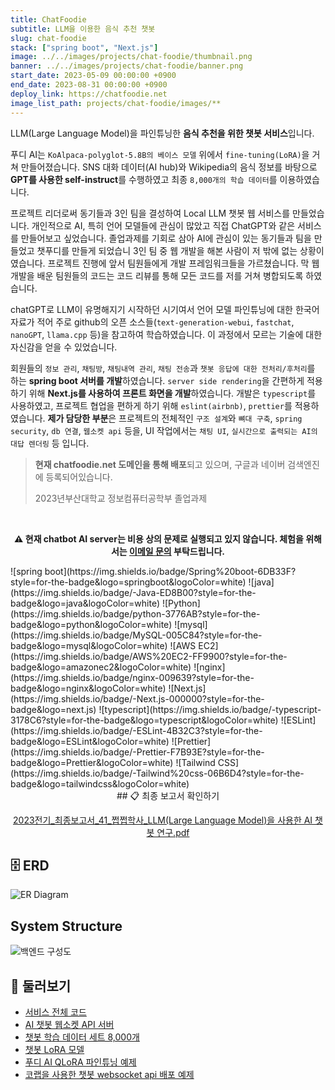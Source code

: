 ```yaml
---
title: ChatFoodie
subtitle: LLM을 이용한 음식 추천 챗봇
slug: chat-foodie
stack: ["spring boot", "Next.js"]
image: ../../images/projects/chat-foodie/thumbnail.png
banner: ../../images/projects/chat-foodie/banner.png
start_date: 2023-05-09 00:00:00 +0900
end_date: 2023-08-31 00:00:00 +0900
deploy_link: https://chatfoodie.net
image_list_path: projects/chat-foodie/images/**
---
```




LLM(Large Language Model)을 파인튜닝한 **음식 추천을 위한 챗봇 서비스**입니다.

푸디 AI는 `KoAlpaca-polyglot-5.8B의 베이스 모델` 위에서 `fine-tuning(LoRA)`을 거쳐 만들어졌습니다. SNS 대화 데이터(AI hub)와 Wikipedia의 음식 정보를 바탕으로 **GPT를 사용한 self-instruct**를 수행하였고 최종 `8,000개의 학습 데이터`를 이용하였습니다.

프로젝트 리더로써 동기들과 3인 팀을 결성하여 Local LLM 챗봇 웹 서비스를 만들었습니다. 개인적으로 AI, 특히 언어 모델들에 관심이 많았고 직접 ChatGPT와 같은 서비스를 만들어보고 싶었습니다. 졸업과제를 기회로 삼아 AI에 관심이 있는 동기들과 팀을 만들었고 챗푸디를 만들게 되었습니 3인 팀 중 웹 개발을 해본 사람이 저 밖에 없는 상황이였습니다. 프로젝트 진행에 앞서 팀원들에게 개발 프레임워크들을 가르쳤습니다.  막 웹 개발을 배운 팀원들의 코드는 코드 리뷰를 통해 모든 코드를 저를 거쳐 병합되도록 하였습니다.

chatGPT로 LLM이 유명해지기 시작하던 시기여서 언어 모델 파인튜닝에 대한 한국어 자료가 적어 주로 github의 오픈 소스들(`text-generation-webui`, `fastchat`, `nanoGPT`, `llama.cpp` 등)을 참고하여 학습하였습니다. 이 과정에서 모르는 기술에 대한 자신감을 얻을 수 있었습니다.

회원들의 `정보 관리`, `채팅방`, `채팅내역 관리`, `채팅 전송`과 `챗봇 응답에 대한 전처리/후처리`를 하는 **spring boot 서버를 개발**하였습니다. `server side rendering`을 간편하게 적용하기 위해 **Next.js를 사용하여 프론트 화면을 개발**하였습니다. 개발은 `typescript`를 사용하였고, 프로젝트 협업을 편하게 하기 위해 `eslint(airbnb)`, `prettier`를 적용하였습니다. **제가 담당한 부분**은 프로젝트의 전체적인 `구조 설계`와 `뼈대 구축`, `spring security`, `db 연결`, `웹소켓 api` 등을, UI 작업에서는 `채팅 UI`, `실시간으로 출력되는 AI의 대답 렌더링` 등 입니다.

> **현재 chatfoodie.net 도메인을 통해 배포**되고 있으며, 구글과 네이버 검색엔진에 등록되어있습니다.
>
> 2023년부산대학교 정보컴퓨터공학부 졸업과제

<br />

<div align="center">
  <p className="min-md:text-lg"><b>⚠️ 현재 chatbot AI server는 비용 상의 문제로 실행되고 있지 않습니다. 체험을 위해서는 <a href="mailto:jagaldol.dev@gmail.com">이메일 문의</a> 부탁드립니다.</b></p>
</div>

<Stacks>
  ![spring boot](https://img.shields.io/badge/Spring%20boot-6DB33F?style=for-the-badge&logo=springboot&logoColor=white)
  ![java](https://img.shields.io/badge/-Java-ED8B00?style=for-the-badge&logo=java&logoColor=white)
  ![Python](https://img.shields.io/badge/python-3776AB?style=for-the-badge&logo=python&logoColor=white)
  ![mysql](https://img.shields.io/badge/MySQL-005C84?style=for-the-badge&logo=mysql&logoColor=white)
  ![AWS EC2](https://img.shields.io/badge/AWS%20EC2-FF9900?style=for-the-badge&logo=amazonec2&logoColor=white)
  ![nginx](https://img.shields.io/badge/nginx-009639?style=for-the-badge&logo=nginx&logoColor=white)
  ![Next.js](https://img.shields.io/badge/-Next.js-000000?style=for-the-badge&logo=next.js)
  ![typescript](https://img.shields.io/badge/-typescript-3178C6?style=for-the-badge&logo=typescript&logoColor=white)
  ![ESLint](https://img.shields.io/badge/-ESLint-4B32C3?style=for-the-badge&logo=ESLint&logoColor=white)
  ![Prettier](https://img.shields.io/badge/-Prettier-F7B93E?style=for-the-badge&logo=Prettier&logoColor=white)
  ![Tailwind CSS](https://img.shields.io/badge/-Tailwind%20css-06B6D4?style=for-the-badge&logo=tailwindcss&logoColor=white)
</Stacks>

<div align="center">
  ## 📋 최종 보고서 확인하기

  <a href="/files/2023전기_최종보고서_41_쩝쩝학사_LLM(Large Language Model)을 사용한 AI 챗봇 연구.pdf">2023전기_최종보고서_41_쩝쩝학사_LLM(Large Language Model)을 사용한 AI 챗봇 연구.pdf</a>
</div>

## 🗄️️ ERD

![ER Diagram](../../images/projects/chat-foodie/erd.png)

## System Structure

![백엔드 구성도](../../images/projects/chat-foodie/structure.png)

## 🔗 둘러보기

- [서비스 전체 코드](https://github.com/jagaldol/chat-foodie) <FontAwesomeIcon size="lg" icon={faGithub} />
- [AI 챗봇 웹소켓 API 서버](https://github.com/jagaldol/chat-foodie-chatbot-server) <FontAwesomeIcon size="lg" icon={faGithub} />
- [챗봇 학습 데이터 세트 8,000개](https://huggingface.co/datasets/jagaldol/chat-foodie)
- [챗봇 LoRA 모델](https://huggingface.co/sm136599/chatfoodie-koalpaca-polyglot-5_8b-5150step-8batch_5epoch)
- [푸디 AI QLoRA 파인튜닝 예제](https://colab.research.google.com/github/jagaldol/chat-foodie/blob/main/chatbot/Deploy_chatbot_server_as_public_with_colab.ipynb)
- [코랩을 사용한 챗봇 websocket api 배포 예제](https://colab.research.google.com/github/jagaldol/chat-foodie/blob/main/chatbot/Deploy_chatbot_server_as_public_with_colab.ipynb)

<MemberContainer>
  <MemberGrid members={[
    {
      imageSrc: 'https://github.com/jagaldol.png',
      link: 'https://github.com/jagaldol',
      name: '안혜준(팀장)',
      description: '시스템 설계, 백엔드 및 프론트 개발'
    },
    {
      imageSrc: 'https://github.com/sm136599.png',
      link: 'https://github.com/sm136599',
      name: '박성민',
      description: 'AI 모델 학습, 백엔드 및 프론트 개발'
    },
    {
      imageSrc: 'https://github.com/icarus012832.png',
      link: 'https://github.com/icarus012832',
      name: '박진영',
      description: '서비스 UI 디자인, 백엔드 및 프론트 개발'
    }
  ]} />
</MemberContainer>